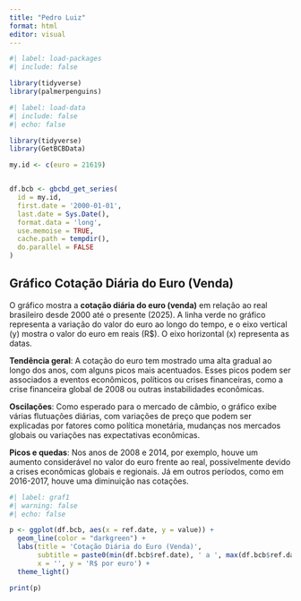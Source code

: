 ---
title: "Pedro Luiz"
format: html
editor: visual
---

```{r}
#| label: load-packages
#| include: false

library(tidyverse)
library(palmerpenguins)
```

```{r}
#| label: load-data
#| include: false
#| echo: false

library(tidyverse)
library(GetBCBData)

my.id <- c(euro = 21619)


df.bcb <- gbcbd_get_series(
  id = my.id,
  first.date = '2000-01-01',
  last.date = Sys.Date(),
  format.data = 'long',
  use.memoise = TRUE,
  cache.path = tempdir(),
  do.parallel = FALSE
)
```

## Gráfico Cotação Diária do Euro (Venda)

O gráfico mostra a **cotação diária do euro (venda)** em relação ao real brasileiro desde 2000 até o presente (2025). A linha verde no gráfico representa a variação do valor do euro ao longo do tempo, e o eixo vertical (y) mostra o valor do euro em reais (R\$). O eixo horizontal (x) representa as datas.

**Tendência geral**: A cotação do euro tem mostrado uma alta gradual ao longo dos anos, com alguns picos mais acentuados. Esses picos podem ser associados a eventos econômicos, políticos ou crises financeiras, como a crise financeira global de 2008 ou outras instabilidades econômicas.

**Oscilações**: Como esperado para o mercado de câmbio, o gráfico exibe várias flutuações diárias, com variações de preço que podem ser explicadas por fatores como política monetária, mudanças nos mercados globais ou variações nas expectativas econômicas.

**Picos e quedas**: Nos anos de 2008 e 2014, por exemplo, houve um aumento considerável no valor do euro frente ao real, possivelmente devido a crises econômicas globais e regionais. Já em outros períodos, como em 2016-2017, houve uma diminuição nas cotações.

```{r}
#| label: graf1
#| warning: false
#| echo: false

p <- ggplot(df.bcb, aes(x = ref.date, y = value)) +
  geom_line(color = "darkgreen") +
  labs(title = 'Cotação Diária do Euro (Venda)',
       subtitle = paste0(min(df.bcb$ref.date), ' a ', max(df.bcb$ref.date)),
       x = '', y = 'R$ por euro') +
  theme_light()

print(p)
```

## 
